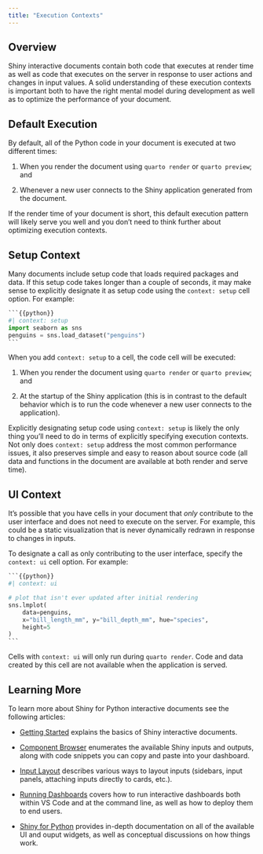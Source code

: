 ```yaml
---
title: "Execution Contexts"
---
```


## Overview

Shiny interactive documents contain both code that executes at render time as well as code that executes on the server in response to user actions and changes in input values. A solid understanding of these execution contexts is important both to have the right mental model during development as well as to optimize the performance of your document.

## Default Execution

By default, all of the Python code in your document is executed at two different times:

1)  When you render the document using `quarto render` or `quarto preview`; and

2)  Whenever a new user connects to the Shiny application generated from the document.

If the render time of your document is short, this default execution pattern will likely serve you well and you don't need to think further about optimizing execution contexts.

## Setup Context

Many documents include setup code that loads required packages and data. If this setup code takes longer than a couple of seconds, it may make sense to explicitly designate it as setup code using the `context: setup` cell option. For example:

````python
```{{python}}
#| context: setup
import seaborn as sns
penguins = sns.load_dataset("penguins")
```
````

When you add `context: setup` to a cell, the code cell will be executed:

1)  When you render the document using `quarto render` or `quarto preview`; and

2)  At the startup of the Shiny application (this is in contrast to the default behavior which is to run the code whenever a new user connects to the application).

Explicitly designating setup code using `context: setup` is likely the only thing you'll need to do in terms of explicitly specifying execution contexts. Not only does `context: setup` address the most common performance issues, it also preserves simple and easy to reason about source code (all data and functions in the document are available at both render and serve time).

## UI Context

It's possible that you have cells in your document that _only_ contribute to the user interface and does not need to execute on the server. For example, this could be a static visualization that is never dynamically redrawn in response to changes in inputs.

To designate a call as only contributing to the user interface, specify the `context: ui` cell option. For example:

````python
```{{python}}
#| context: ui

# plot that isn't ever updated after initial rendering 
sns.lmplot(
    data=penguins,
    x="bill_length_mm", y="bill_depth_mm", hue="species",
    height=5
)
```
````

Cells with `context: ui` will only run during `quarto render`. Code and data created by this cell are not available when the application is served. 

## Learning More

To learn more about Shiny for Python interactive documents see the following articles:

-   [Getting Started](index.qmd) explains the basics of Shiny interactive documents.

-   [Component Browser](https://jcheng.shinyapps.io/shiny-component-browser/#outputs) enumerates the available Shiny inputs and outputs, along with code snippets you can copy and paste into your dashboard. 

-   [Input Layout](/docs/dashboards/inputs.qmd) describes various ways to layout inputs (sidebars, input panels, attaching inputs directly to cards, etc.).

-   [Running Dashboards](running.qmd) covers how to run interactive dashboards both within VS Code and at the command line, as well as how to deploy them to end users.

-   [Shiny for Python](https://shiny.posit.co/py/) provides in-depth documentation on all of the available UI and ouput widgets, as well as conceptual discussions on how things work.

